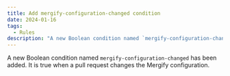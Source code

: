 ```yaml
---
title: Add mergify-configuration-changed condition
date: 2024-01-16
tags:
  - Rules
description: "A new Boolean condition named `mergify-configuration-changed` has been added."
---
```


A new Boolean condition named `mergify-configuration-changed` has been added. It is true when a pull request changes the Mergify configuration.
